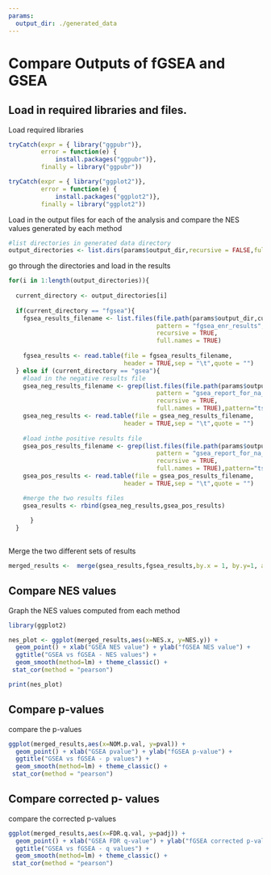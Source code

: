 ```yaml
---
params:
  output_dir: ./generated_data
---
```


# Compare Outputs of fGSEA and GSEA

## Load in required libraries and files. 

Load required libraries

```r

tryCatch(expr = { library("ggpubr")}, 
         error = function(e) {  
             install.packages("ggpubr")}, 
         finally = library("ggpubr"))

tryCatch(expr = { library("ggplot2")}, 
         error = function(e) {  
             install.packages("ggplot2")}, 
         finally = library("ggplot2"))

```


Load in the output files for each of the analysis and compare the NES values generated by each method

```r
#list directories in generated data directory
output_directories <- list.dirs(params$output_dir,recursive = FALSE,full.names = FALSE)
```

go through the directories and load in the results

```r
for(i in 1:length(output_directories)){
  
  current_directory <- output_directories[i]
  
  if(current_directory == "fgsea"){
    fgsea_results_filename <- list.files(file.path(params$output_dir,current_directory),
                                         pattern = "fgsea_enr_results",
                                         recursive = TRUE,
                                         full.names = TRUE)
    
    fgsea_results <- read.table(file = fgsea_results_filename,
                                header = TRUE,sep = "\t",quote = "")
  } else if (current_directory == "gsea"){
    #load in the negative results file
    gsea_neg_results_filename <- grep(list.files(file.path(params$output_dir,current_directory),
                                         pattern = "gsea_report_for_na_neg",
                                         recursive = TRUE,
                                         full.names = TRUE),pattern="tsv",value = TRUE)
    gsea_neg_results <- read.table(file = gsea_neg_results_filename,
                                header = TRUE,sep = "\t",quote = "")
    
    #load inthe positive results file
    gsea_pos_results_filename <- grep(list.files(file.path(params$output_dir,current_directory),
                                         pattern = "gsea_report_for_na_pos",
                                         recursive = TRUE,
                                         full.names = TRUE),pattern="tsv",value = TRUE)
    gsea_pos_results <- read.table(file = gsea_pos_results_filename,
                                header = TRUE,sep = "\t",quote = "")

    #merge the two results files
    gsea_results <- rbind(gsea_neg_results,gsea_pos_results)
    
      }
  }
  

```


Merge the two different sets of results

```r
merged_results <-  merge(gsea_results,fgsea_results,by.x = 1, by.y=1, all =TRUE)
```

## Compare NES values

Graph the NES values computed from each method

```r
library(ggplot2)

nes_plot <- ggplot(merged_results,aes(x=NES.x, y=NES.y)) + 
  geom_point() + xlab("GSEA NES value") + ylab("fGSEA NES value") + 
  ggtitle("GSEA vs fGSEA - NES values") + 
  geom_smooth(method=lm) + theme_classic() +
 stat_cor(method = "pearson")

print(nes_plot)
```

## Compare p-values

compare the p-values

```r
ggplot(merged_results,aes(x=NOM.p.val, y=pval)) + 
  geom_point() + xlab("GSEA pvalue") + ylab("fGSEA p-value") + 
  ggtitle("GSEA vs fGSEA - p values") +
  geom_smooth(method=lm) + theme_classic() +
 stat_cor(method = "pearson")
```

## Compare corrected p- values

compare the corrected p-values

```r
ggplot(merged_results,aes(x=FDR.q.val, y=padj)) + 
  geom_point() + xlab("GSEA FDR q-value") + ylab("fGSEA corrected p-value") + 
  ggtitle("GSEA vs fGSEA - q values") +
  geom_smooth(method=lm) + theme_classic() +
 stat_cor(method = "pearson")
```




